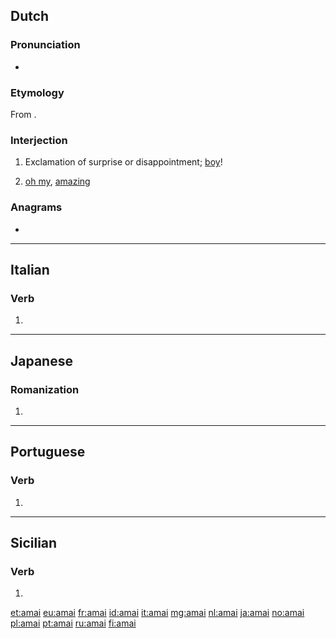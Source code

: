 {{also|amaí}}
==Dutch==

===Pronunciation===
* {{audio|Nl-amai.ogg|Audio|lang=nl}}

===Etymology===
From {{der|nl|en|oh my}}.

===Interjection===
{{nl-interj}}

# {{lb|nl|Brabant}} Exclamation of surprise or disappointment; [[boy]]!
#:{{ux|nl|'''Amai''', [[wat|wa']][[ene|ne]] [[klap]]!|''[[jee|Jee]]'', what a [[punch]] (or [[thunderstroke]])}}
#:{{ux|nl|Wa'ne [[stoot]], '''amai'''!|What a [[blunder]], ''gosh''!}}
# {{lb|nl|Brabant}} [[oh my]], [[amazing]]
#: {{ux|nl|'''Amai''', da'ziet er goed uit! / '''Amai'''!|''Oh my'', that is looking good! / ''Amazing''!}}

===Anagrams===
* {{l|nl|maai}}

----

==Italian==

===Verb===
{{head|it|verb form}}

# {{form of|first-person singular indicative past historic|amare|lang=it}}

----

==Japanese==

===Romanization===
{{ja-romaji}}

# {{ja-romanization of|あまい}}

----

==Portuguese==

===Verb===
{{pt-verb-form}}

# {{pt-verb form of|amar|ar|imperative|affirmative|plural|second}}

----

==Sicilian==

===Verb===
{{head|scn|verb form}}

# {{form of|[[first-person singular]] [[preterite]] [[active voice|active]] [[indicative mood|indicative]]|amari|lang=scn}}

[[et:amai]]
[[eu:amai]]
[[fr:amai]]
[[id:amai]]
[[it:amai]]
[[mg:amai]]
[[nl:amai]]
[[ja:amai]]
[[no:amai]]
[[pl:amai]]
[[pt:amai]]
[[ru:amai]]
[[fi:amai]]